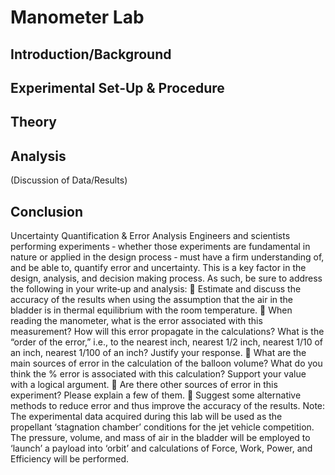 # Manometer Lab

## Introduction/Background

## Experimental Set‐Up & Procedure

## Theory

## Analysis

(Discussion of Data/Results)

## Conclusion

Uncertainty Quantification & Error Analysis
Engineers and scientists performing experiments ‐ whether those experiments are fundamental in nature or applied in the design process ‐ must have a firm understanding of, and be able to, quantify error and uncertainty. This is a key factor in the design, analysis, and decision making process. As such, be sure to address the following in your write‐up and analysis:
 Estimate and discuss the accuracy of the results when using the assumption that the air in the bladder is in thermal equilibrium with the room temperature.
 When reading the manometer, what is the error associated with this measurement? How will this error propagate in the calculations? What is the “order of the error,” i.e., to the nearest inch, nearest 1/2 inch, nearest 1/10 of an inch, nearest 1/100 of an inch? Justify your response.
 What are the main sources of error in the calculation of the balloon volume? What do you think the % error is associated with this calculation? Support your value with a logical argument.
 Are there other sources of error in this experiment? Please explain a few of them.
 Suggest some alternative methods to reduce error and thus improve the accuracy of the results.
Note: The experimental data acquired during this lab will be used as the propellant ‘stagnation chamber’ conditions for the jet vehicle competition. The pressure, volume, and mass of air in the bladder will be employed to ‘launch’ a payload into ‘orbit’ and calculations of Force, Work, Power, and Efficiency will be performed.
